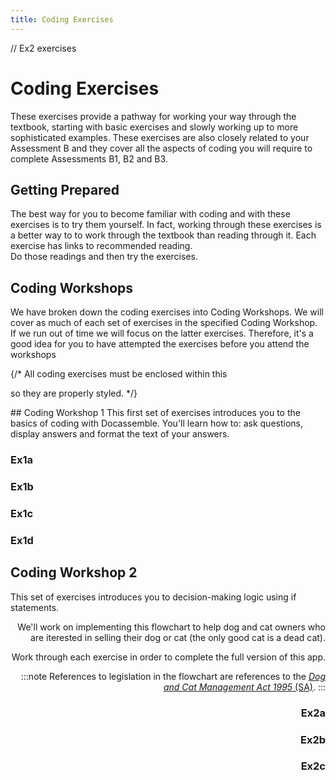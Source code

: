 ```yaml
---
title: Coding Exercises
---
```

// Ex2 exercises


# Coding Exercises
These exercises provide a pathway for working your way through the textbook, starting
with basic exercises and slowly working up to more sophisticated examples.  These
exercises are also closely related to your Assessment B and they cover all the aspects
of coding you will require to complete Assessments B1, B2 and B3.

## Getting Prepared
The best way for you to become familiar with coding and with these exercises is to try
them yourself.  In fact, working through these exercises is a better way to to work through
the textbook than reading through it.  Each exercise has links to recommended reading.  
Do those readings and then try the exercises.

## Coding Workshops
We have broken down the coding exercises into Coding Workshops.  We will cover as
much of  each set of exercises in the specified Coding Workshop.  If we run out
of time we will focus on the latter exercises.  Therefore, it's a good idea for you
to have attempted the exercises before you attend the workshops


{/* All coding exercises must be enclosed within this <div> so they are
properly styled. */}
<div id="codexInline">
## Coding Workshop 1 
This first set of exercises introduces you to the basics of coding with Docassemble.
You'll learn how to: ask questions, display answers and format the text of your answers.

### Ex1a
<DisplayInlineExercise video={Ex1a_c.video}><Ex1a /></DisplayInlineExercise>
### Ex1b
<DisplayInlineExercise video={Ex1b_c.video}><Ex1b /></DisplayInlineExercise>
### Ex1c
<DisplayInlineExercise video={Ex1c_c.video}><Ex1c /></DisplayInlineExercise>
### Ex1d
<DisplayInlineExercise video={Ex1d_c.video}><Ex1d /></DisplayInlineExercise>


## Coding Workshop 2
<DisplayImage imageURL='/img/coding_exercises/genis.png' align="right" size="11%" />
This set of exercises introduces you to decision-making logic using if statements.

We'll work on implementing this flowchart to help dog and cat owners who are 
iterested in selling their dog or cat (the only good cat is a dead cat).

Work through each exercise in order to complete the full version of this app.

:::note
References to legislation in the flowchart are references to the
[*Dog and Cat Management Act 1995* (SA)](https://www.legislation.sa.gov.au/lz?path=/c/a/dog%20and%20cat%20management%20act%201995).
:::

<CW2 />

### Ex2a
<DisplayInlineExercise video={Ex2a_c.video}><Ex2a /></DisplayInlineExercise>

### Ex2b
<DisplayInlineExercise video={Ex2b_c.video}><Ex2b /></DisplayInlineExercise>

### Ex2c
<DisplayInlineExercise video={Ex2c_c.video}><Ex2c /></DisplayInlineExercise>

</div>
